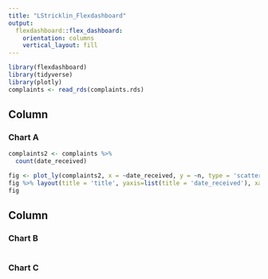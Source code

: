 ```yaml
---
title: "LStricklin_Flexdashboard"
output: 
  flexdashboard::flex_dashboard:
    orientation: columns
    vertical_layout: fill
---
```


```r
library(flexdashboard)
library(tidyverse)
library(plotly)
complaints <- read_rds(complaints.rds)
```

Column {data-width=650}
-----------------------------------------------------------------------

### Chart A

```r



complaints2 <- complaints %>%
  count(date_received)

fig <- plot_ly(complaints2, x = ~date_received, y = ~n, type = 'scatter', mode = 'lines')
fig %>% layout(title = 'title', yaxis=list(title = 'date_received'), xaxis = list(title='n'))
fig

```

Column {data-width=350}
-----------------------------------------------------------------------

### Chart B

```r

```

### Chart C

```r

```

